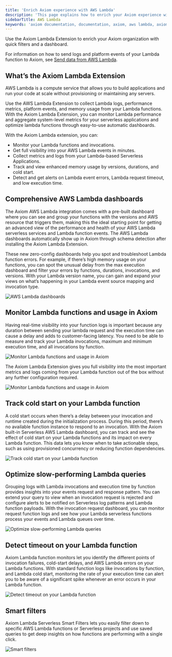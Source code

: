 ```yaml
---
title: 'Enrich Axiom experience with AWS Lambda'
description: 'This page explains how to enrich your Axiom experience with AWS Lambda.'
sidebarTitle: AWS Lambda
keywords: 'axiom documentation, documentation, axiom, aws lambda, axiom lambda extension, cloudwatch subscription filters, terraform, lambda function layer, environment variables'
---
```


Use the Axiom Lambda Extension to enrich your Axiom organization with quick filters and a dashboard.

For information on how to send logs and platform events of your Lambda function to Axiom, see [Send data from AWS Lambda](/send-data/aws-lambda).

## What’s the Axiom Lambda Extension

AWS Lambda is a compute service that allows you to build applications and run your code at scale without provisioning or maintaining any servers.

Use the AWS Lambda Extension to collect Lambda logs, performance metrics, platform events, and memory usage from your Lambda functions. With the Axiom Lambda Extension, you can monitor Lambda performance and aggregate system-level metrics for your serverless applications and optimize lambda functions through easy-to-use automatic dashboards.

With the Axiom Lambda extension, you can:

- Monitor your Lambda functions and invocations.
- Get full visibility into your AWS Lambda events in minutes.
- Collect metrics and logs from your Lambda-based Serverless Applications.
- Track and view enhanced memory usage by versions, durations, and cold start.
- Detect and get alerts on Lambda event errors, Lambda request timeout, and low execution time.

## Comprehensive AWS Lambda dashboards

The Axiom AWS Lambda integration comes with a pre-built dashboard where you can see and group your functions with the versions and AWS resource that triggers them, making this the ideal starting point for getting an advanced view of the performance and health of your AWS Lambda serverless services and Lambda function events. The AWS Lambda dashboards automatically show up in Axiom through schema detection after installing the Axiom Lambda Extension.

These new zero-config dashboards help you spot and troubleshoot Lambda function errors. For example, if there’s high memory usage on your functions, you can spot the unusual delay from the max execution dashboard and filter your errors by functions, durations, invocations, and versions. With your Lambda version name, you can gain and expand your views on what’s happening in your Lambda event source mapping and invocation type.

<Frame>
  <img src="/doc-assets/shots/aws/aws-lambda-dashboard.png" alt="AWS Lambda dashboards" />
</Frame>

## Monitor Lambda functions and usage in Axiom

Having real-time visibility into your function logs is important because any duration between sending your lambda request and the execution time can cause a delay and adds to customer-facing latency. You need to be able to measure and track your Lambda invocations, maximum and minimum execution time, and all invocations by function.

<Frame>
  <img src="/doc-assets/shots/aws/aws-lambda-monitoring-function.png" alt="Monitor Lambda functions and usage in Axiom" />
</Frame>

The Axiom Lambda Extension gives you full visibility into the most important metrics and logs coming from your Lambda function out of the box without any further configuration required.

<Frame>
  <img src="/doc-assets/shots/aws/aws-lambda-streaming.png" alt="Monitor Lambda functions and usage in Axiom" />
</Frame>

## Track cold start on your Lambda function

A cold start occurs when there’s a delay between your invocation and runtime created during the initialization process. During this period, there’s no available function instance to respond to an invocation. With the Axiom built-in Serverless AWS Lambda dashboard, you can track and see the effect of cold start on your Lambda functions and its impact on every Lambda function. This data lets you know when to take actionable steps, such as using provisioned concurrency or reducing function dependencies.

<Frame>
  <img src="/doc-assets/shots/aws/aws-lambda-cold-starts.png" alt="Track cold start on your Lambda function" />
</Frame>

## Optimize slow-performing Lambda queries

Grouping logs with Lambda invocations and execution time by function provides insights into your events request and response pattern. You can extend your query to view when an invocation request is rejected and configure alerts to be notified on Serverless log patterns and Lambda function payloads. With the invocation request dashboard, you can monitor request function logs and see how your Lambda serverless functions process your events and Lambda queues over time.

<Frame>
  <img src="/doc-assets/shots/aws/aws-lambda-optimize-queries.png" alt="Optimize slow-performing Lambda queries" />
</Frame>

## Detect timeout on your Lambda function

Axiom Lambda function monitors let you identify the different points of invocation failures, cold-start delays, and AWS Lambda errors on your Lambda functions. With standard function logs like invocations by function, and Lambda cold start, monitoring the rate of your execution time can alert you to be aware of a significant spike whenever an error occurs in your Lambda function.

<Frame>
  <img src="/doc-assets/shots/aws/aws-lambda-add-monitor.png" alt="Detect timeout on your Lambda function" />
</Frame>

## Smart filters

Axiom Lambda Serverless Smart Filters lets you easily filter down to specific AWS Lambda functions or Serverless projects and use saved queries to get deep insights on how functions are performing with a single click.

<Frame>
  <img src="/doc-assets/shots/aws/aws-lambda-smart-filters.png" alt="Smart filters" />
</Frame>
